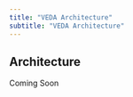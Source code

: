 ```yaml
---
title: "VEDA Architecture"
subtitle: "VEDA Architecture"
---
```


## Architecture {#architecture}

Coming Soon